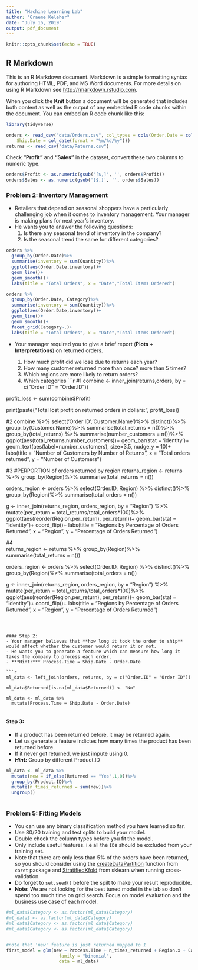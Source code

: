 ```yaml
---
title: "Machine Learning Lab"
author: "Graeme Keleher"
date: "July 16, 2019"
output: pdf_document
---
```


```r
knitr::opts_chunk$set(echo = TRUE)
```

## R Markdown

This is an R Markdown document. Markdown is a simple formatting syntax for authoring HTML, PDF, and MS Word documents. For more details on using R Markdown see <http://rmarkdown.rstudio.com>.

When you click the **Knit** button a document will be generated that includes both content as well as the output of any embedded R code chunks within the document. You can embed an R code chunk like this:

```r
library(tidyverse)
```



```r
orders <- read_csv("data/Orders.csv", col_types = cols(Order.Date = col_date(format = "%m/%d/%y"), 
    Ship.Date = col_date(format = "%m/%d/%y")))
returns <- read_csv("data/Returns.csv")
```

Check **"Profit"** and **"Sales"** in the dataset, convert these two columns to numeric type. 
```r
orders$Profit <- as.numeric(gsub('[$,]', '', orders$Profit))
orders$Sales <- as.numeric(gsub('[$,]', '', orders$Sales))
```

### Problem 2: Inventory Management
- Retailers that depend on seasonal shoppers have a particularly challenging job when it comes to inventory management. Your manager is making plans for next year's inventory.
- He wants you to answer the following questions:
    1. Is there any seasonal trend of inventory in the company?
    2. Is the seasonal trend the same for different categories?

```r

orders %>%
  group_by(Order.Date)%>%
  summarise(inventory = sum(Quantity))%>%
  ggplot(aes(Order.Date,inventory))+
  geom_line()+
  geom_smooth()+
  labs(title = "Total Orders", x = "Date","Total Items Ordered")

orders %>%
  group_by(Order.Date, Category)%>%
  summarise(inventory = sum(Quantity))%>%
  ggplot(aes(Order.Date,inventory))+
  geom_line()+
  geom_smooth()+
  facet_grid(Category~.)+
  labs(title = "Total Orders", x = "Date","Total Items Ordered")

```

- Your manager required you to give a brief report (**Plots + Interpretations**) on returned orders.

	1. How much profit did we lose due to returns each year?
	2. How many customer returned more than once? more than 5 times?
	3. Which regions are more likely to return orders?
	4. Which categories 
```r
#1
combine <- inner_join(returns,orders, by = c("Order ID" = "Order.ID"))

profit_loss <- sum(combine$Profit)

print(paste("Total lost profit on returned orders in dollars:", profit_loss))

#2
combine %>%
  select('Order ID','Customer.Name')%>%
  distinct()%>%
  group_by(Customer.Name)%>%
  summarise(total_returns = n())%>%
  group_by(total_returns) %>%
  summarise(number_customers = n())%>%
  ggplot(aes(total_returns,number_customers))+
    geom_bar(stat = 'identity')+
  geom_text(aes(label=number_customers),  size=3.5, nudge_y = 10)+
  labs(title = "Number of Customers by Number of Returns",
       x = "Total orders returned",
       y = "Number of Customers")

#3
#PERPORTION of orders returned by region
returns_region <- returns %>%
  group_by(Region)%>%
  summarise(total_returns = n())
  
orders_region <- orders %>%
  select(Order.ID, Region) %>%
  distinct()%>%
  group_by(Region)%>%
  summarise(total_orders = n())

g <- inner_join(returns_region, orders_region, by = "Region") %>%
  mutate(per_return = total_returns/total_orders*100)%>%
  ggplot(aes(reorder(Region,per_return), per_return))+
  geom_bar(stat = "identity")+
  coord_flip()+
  labs(title = "Regions by Percentage of Orders Returned",
       x = "Region",
       y = "Percentage of Orders Returned")


#4  
returns_region <- returns %>%
  group_by(Region)%>%
  summarise(total_returns = n())
  
orders_region <- orders %>%
  select(Order.ID, Region) %>%
  distinct()%>%
  group_by(Region)%>%
  summarise(total_orders = n())

g <- inner_join(returns_region, orders_region, by = "Region") %>%
  mutate(per_return = total_returns/total_orders*100)%>%
  ggplot(aes(reorder(Region,per_return), per_return))+
  geom_bar(stat = "identity")+
  coord_flip()+
  labs(title = "Regions by Percentage of Orders Returned",
       x = "Region",
       y = "Percentage of Orders Returned")
```



#### Step 2:
- Your manager believes that **how long it took the order to ship** would affect whether the customer would return it or not. 
- He wants you to generate a feature which can measure how long it takes the company to process each order.
- ***Hint:*** Process.Time = Ship.Date - Order.Date

```r
ml_data <- left_join(orders, returns, by = c("Order.ID" = "Order ID"))
  
ml_data$Returned[is.na(ml_data$Returned)] <- "No"

ml_data <- ml_data %>%
  mutate(Process.Time = Ship.Date - Order.Date)
  
```


#### Step 3:

- If a product has been returned before, it may be returned again. 
- Let us generate a feature indictes how many times the product has been returned before.
- If it never got returned, we just impute using 0.
- ***Hint:*** Group by different Product.ID
```r
ml_data <- ml_data %>%
  mutate(new = if_else(Returned == "Yes",1,0))%>%
  group_by(Product.ID)%>%
  mutate(n_times_returned = sum(new))%>%
  ungroup()
  
```

### Problem 5: Fitting Models

- You can use any binary classification method you have learned so far.
- Use 80/20 training and test splits to build your model. 
- Double check the column types before you fit the model.
- Only include useful features. i.e all the `ID`s should be excluded from your training set.
- Note that there are only less than 5% of the orders have been returned, so you should consider using the [createDataPartition](https://www.rdocumentation.org/packages/caret/versions/6.0-80/topics/createDataPartition) function from `caret` package and [StratifiedKfold](http://scikit-learn.org/stable/modules/generated/sklearn.model_selection.StratifiedKFold.html#sklearn-model-selection-stratifiedkfold) from sklearn when running cross-validation.
- Do forget to `set.seed()` before the spilt to make your result reproducible.
- **Note:** We are not looking for the best tuned model in the lab so don't spend too much time on grid search. Focus on model evaluation and the business use case of each model.


```r
#ml_data$Category <- as.factor(ml_data$Category)
#ml_data$ <- as.factor(ml_data$Category)
#ml_data$Category <- as.factor(ml_data$Category)
#ml_data$Category <- as.factor(ml_data$Category)


#note that 'new' feature is just returned mapped to 1
first_model = glm(new ~ Process.Time + n_times_returned + Region.x + Category,
                    family = "binomial",
                    data = ml_data)
```

